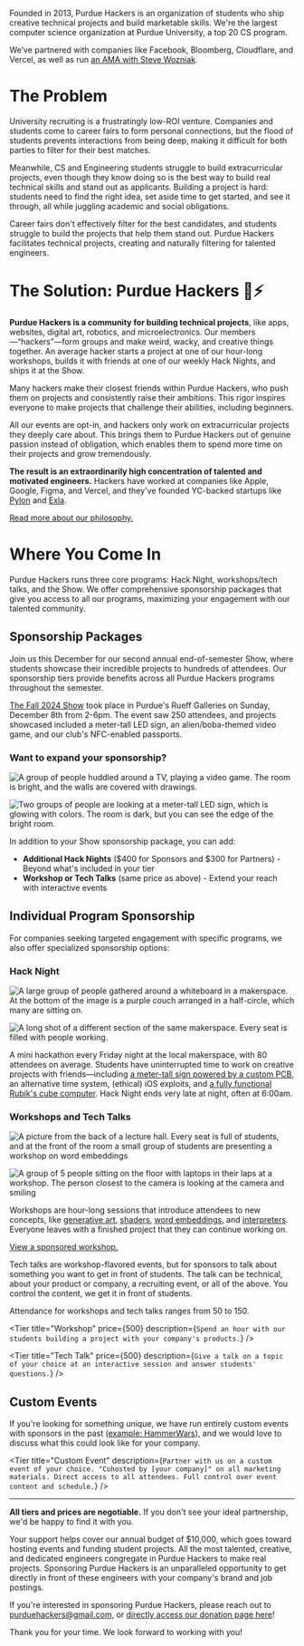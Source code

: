
Founded in 2013, Purdue Hackers is an organization of students who ship creative technical projects and build marketable skills. We're the largest computer science organization at Purdue University, a top 20 CS program.

We’ve partnered with companies like Facebook, Bloomberg, Cloudflare, and Vercel, as well as run [an AMA with Steve Wozniak](https://events.purduehackers.com/events/special/ama-steve-wozniak).

# The Problem

University recruiting is a frustratingly low-ROI venture. Companies and students come to career fairs to form personal connections, but the flood of students prevents interactions from being deep, making it difficult for both parties to filter for their best matches.

Meanwhile, CS and Engineering students struggle to build extracurricular projects, even though they know doing so is the best way to build real technical skills and stand out as applicants. Building a project is hard: students need to find the right idea, set aside time to get started, and see it through, all while juggling academic and social obligations.

Career fairs don't effectively filter for the best candidates, and students struggle to build the projects that help them stand out. Purdue Hackers facilitates technical projects, creating and naturally filtering for talented engineers.

# The Solution: Purdue Hackers 💛⚡ 

**Purdue Hackers is a community for building technical projects**, like apps, websites, digital art, robotics, and microelectronics. Our members—“hackers”—form groups and make weird, wacky, and creative things together. An average hacker starts a project at one of our hour-long workshops, builds it with friends at one of our weekly Hack Nights, and ships it at the Show.

Many hackers make their closest friends within Purdue Hackers, who push them on projects and consistently raise their ambitions. This rigor inspires everyone to make projects that challenge their abilities, including beginners.

All our events are opt-in, and hackers only work on extracurricular projects they deeply care about. This brings them to Purdue Hackers out of genuine passion instead of obligation, which enables them to spend more time on their projects and grow tremendously.

**The result is an extraordinarily high concentration of talented and motivated engineers.** Hackers have worked at companies like Apple, Google, Figma, and Vercel, and they've founded YC-backed startups like [Pylon](https://usepylon.com/) and [Exla](https://exla.ai/).

[Read more about our philosophy.](https://blog.purduehackers.com/posts/college-clubs-are-awesome)

# Where You Come In

Purdue Hackers runs three core programs: Hack Night, workshops/tech talks, and the Show. We offer comprehensive sponsorship packages that give you access to all our programs, maximizing your engagement with our talented community.

<div className="page-break" />

## Sponsorship Packages

Join us this December for our second annual end-of-semester Show, where students showcase their incredible projects to hundreds of attendees. Our sponsorship tiers provide benefits across all Purdue Hackers programs throughout the semester.

[The Fall 2024 Show](https://burst.purduehackers.com/) took place in Purdue's Rueff Galleries on Sunday, December 8th from 2-6pm. The event saw 250 attendees, and projects showcased included a meter-tall LED sign, an alien/boba-themed video game, and our club's NFC-enabled passports.

<div className="h-6" />

<ShowTiers />

<div className="h-4" />

<div className="page-break" />

### Want to expand your sponsorship?

<Grid>

![A group of people huddled around a TV, playing a video game. The room is bright, and the walls are covered with drawings.](/img/sponsor/burst-1.jpg)

![Two groups of people are looking at a meter-tall LED sign, which is glowing with colors. The room is dark, but you can see the edge of the bright room.](/img/sponsor/burst-2.jpg)

</Grid>

In addition to your Show sponsorship package, you can add:
- **Additional Hack Nights** ($400 for Sponsors and $300 for Partners) - Beyond what's included in your tier
- **Workshop or Tech Talks** (same price as above) - Extend your reach with interactive events

<div className="page-break" />

## Individual Program Sponsorship

For companies seeking targeted engagement with specific programs, we also offer specialized sponsorship options:

### Hack Night

<Grid>

![A large group of people gathered around a whiteboard in a makerspace. At the bottom of the image is a purple couch arranged in a half-circle, which many are sitting on.](/img/sponsor/hack-night-3.jpg)

![A long shot of a different section of the same makerspace. Every seat is filled with people working.](/img/sponsor/hack-night-2.jpg)

</Grid>

A mini hackathon every Friday night at the local makerspace, with 80 attendees on average. Students have uninterrupted time to work on creative projects with friends—including [a meter-tall sign powered by a custom PCB](https://blog.purduehackers.com/posts/sign), an alternative time system, (ethical) iOS exploits, and [a fully functional Rubik's cube computer](https://github.com/ArhanChaudhary/qter). Hack Night ends very late at night, often at 6:00am.

<Grid className="my-2" largeGap overflow singleRow>

<Tier
  title="Single Hack Night"
  price={500}
  description="Send your recruiters and engineers to Hack Night and get in front of our highest-achieving members. Meet students, collect resumés, and speak at Checkpoints."
/>

<Tier
  title="Hack Month"
  price={1500}
  description="Gain access to 4 Hack Nights spanning an entire month. We will mention you at every Hack Night that month even if you're not present."
  recommended
/>

</Grid>

<div className="page-break" />

### Workshops and Tech Talks

<Grid>

![A picture from the back of a lecture hall. Every seat is full of students, and at the front of the room a small group of students are presenting a workshop on word embeddings](/img/sponsor/workshop-1.jpg)

![A group of 5 people sitting on the floor with laptops in their laps at a workshop. The person closest to the camera is looking at the camera and smiling](/img/sponsor/workshop-2.jpg)

</Grid>

Workshops are hour-long sessions that introduce attendees to new concepts, like [generative art](https://events.purduehackers.com/events/workshops/generative-art), [shaders](https://events.purduehackers.com/events/workshops/shaders/2022), [word embeddings](https://events.purduehackers.com/events/workshops/word-embedding), and [interpreters](https://events.purduehackers.com/events/workshops/interpreters/2024). Everyone leaves with a finished project that they can continue working on.

[View a sponsored workshop.](https://events.purduehackers.com/events/workshops/rick-roll-(web-api))

Tech talks are workshop-flavored events, but for sponsors to talk about something you want to get in front of students. The talk can be technical, about your product or company, a recruiting event, or all of the above. You control the content, we get it in front of students.

Attendance for workshops and tech talks ranges from 50 to 150.

<Grid className="my-2" largeGap overflow singleRow>

<Tier
  title="Workshop"
  price={500}
  description={`Spend an hour with our students building a project with your company's products.`}
/>

<Tier
  title="Tech Talk"
  price={500}
  description={`Give a talk on a topic of your choice at an interactive session and answer students' questions.`}
/>

</Grid>

<div className="page-break" />

## Custom Events

If you're looking for something unique, we have run entirely custom events with sponsors in the past ([example: HammerWars](https://events.purduehackers.com/events/special/hammerwars/2023)), and we would love to discuss what this could look like for your company.

<div className="max-w-xl mx-auto">

<Tier
  title="Custom Event"
  description={`Partner with us on a custom event of your choice. "Cohosted by [your company]" on all marketing materials. Direct access to all attendees. Full control over event content and schedule.`}
/>

</div>

---

**All tiers and prices are negotiable.** If you don't see your ideal partnership, we'd be happy to find it with you.

Your support helps cover our annual budget of $10,000, which goes toward hosting events and funding student projects. All the most talented, creative, and dedicated engineers congregate in Purdue Hackers to make real projects. Sponsoring Purdue Hackers is an unparalleled opportunity to get directly in front of these engineers with your company's brand and job postings.

<div className="print:hidden">

If you're interested in sponsoring Purdue Hackers, please reach out to [purduehackers@gmail.com](mailto:purduehackers@gmail.com), or [directly access our donation page here](https://hcb.hackclub.com/donations/start/phack-fall-2025)!

</div>

Thank you for your time. We look forward to working with you!